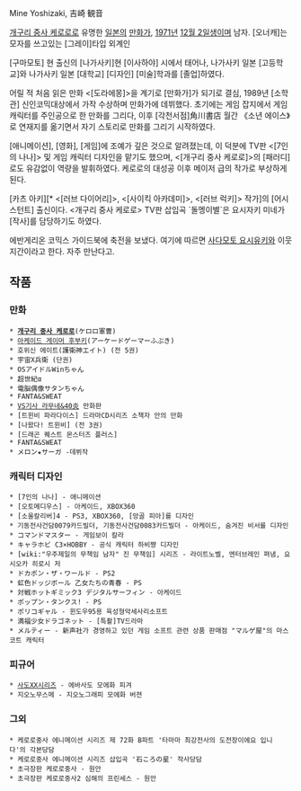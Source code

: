 Mine Yoshizaki, 吉崎 観音

[[개구리 중사 케로로]]로 유명한 [[일본]]의 [[만화가]], [[1971년]] [[12월 2일]]생이며 남자. [오너캐]는 모자를 쓰고있는 [그레이]타입 외계인

[구마모토] 현 출신의 [나가사키]현 [이사하야] 시에서 태어나, 나가사키 일본 [고등학교]와 나가사키 일본 [대학교] [디자인] [미술]학과를 [졸업]하였다.

어릴 적 처음 읽은 만화 <[도라에몽]>을 계기로 [만화가]가 되기로 결심, 1989년 [소학관] 신인코믹대상에서 가작 수상하며 만화가에 데뷔했다. 초기에는 게임 잡지에서 게임 캐릭터를 주인공으로 한 만화를 그리다, 이후 [각천서점]角川書店 월간 《소년 에이스》로 연재지를 옮기면서 자기 스토리로 만화를 그리기 시작하였다.

[애니메이션], [영화], [게임]에 조예가 깊은 것으로 알려졌는데, 이 덕분에 TV판 <[7인의 나나]> 및 게임 캐릭터 디자인을 맡기도 했으며, <[개구리 중사 케로로]>의 [패러디]로도 유감없이 역량을 발휘하였다. 케로로의 대성공 이후 메이저 급의 작가로 부상하게 된다.

[카츠 아키][* <[러브 다이어리]>, <[사이킥 아카데미]>, <[러브 럭키]> 작가]의 [어시스턴트] 출신이다. <개구리 중사 케로로> TV판 삽입곡 `돌멩이별`은 요시자키 미네가 [작사]를 담당하기도 하였다. 

에반게리온 코믹스 가이드북에 축전을 보냈다. 여기에 따르면 [[사다모토 요시유키]]와 이웃지간이라고 한다. 자주 만난다고.

== 작품 ==
=== 만화 ===
 * '''[[개구리 중사 케로로]]'''(ケロロ軍曹)
 * [[아케이드 게이머 후부키]](アーケードゲーマーふぶき)
 * 호위신 에이트(護衛神エイト) (전 5권)
 * 宇宙X兵衛 (단권)
 * OSアイドルWinちゃん
 * 超世紀α
 * 電脳偶像サタンちゃん
 * FANTA&SWEAT
 * [[VS기사 라무네&40炎]] 만화판
 * [트윈비 파라다이스] 드라마CD시리즈 소책자 안의 만화
 * [나왔다! 트윈비] (전 3권)
 * [드래곤 퀘스트 몬스터즈 플러스]
 * FANTA&SWEAT
 * メロン★サーガ -데뷔작 

=== 캐릭터 디자인 ===
 * [7인의 나나] - 애니메이션
 * [오토메디우스] - 아케이드, XBOX360
 * [소울칼리버]4 - PS3, XBOX360, [앙골 피아]를 디자인
 * 기동전사건담0079카드빌더, 기동전사건담0083카드빌더 - 아케이드, 숨겨진 비서를 디자인
 * コマンドマスター - 게임보이 칼라
 * キャラホビ C3×HOBBY - 공식 캐릭터 하비쨩 디자인
 * [wiki:"우주제일의 무책임 남자" 진 무책임] 시리즈 - 라이트노벨, 엔터브레인 펴냄, 요시오카 히로시 저
 * ドカポン・ザ・ワールド - PS2
 * 虹色ドッジボール 乙女たちの青春 - PS
 * 対戦ホットギミック3 デジタルサーフィン - 아케이드
 * ポップン・タンクス! - PS
 * ポリコギャル - 윈도우95용 육성형악세사리소프트
 * 満福少女ドラゴネット - [특촬]TV드라마
 * メルティー - 新声社가 경영하고 있던 게임 소프트 관련 상품 판매점 "マルゲ屋"의 마스코트 캐릭터

=== 피규어 ===
 * [[사도XX]]시리즈 - 에바사도 모에화 피겨
 * 지오노무스메 - 지오노그래피 모에화 버젼

=== 그외 ===
 * 케로로중사 에니메이션 시리즈 제 72화 B파트 '타마마 최강전사의 도전장이에요 입니다'의 각본당담
 * 케로로중사 에니메이션 시리즈 삽입곡 '石ころの星' 작사당담 
 * 초극장판 케로로중사 - 원안
 * 초극장판 케로로중사2 심해의 프린세스 - 원안

